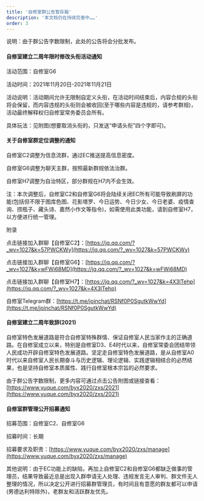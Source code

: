 ```yaml
---
title: '自修室群公告暂存箱'
description: '本文档仍在持续完善中……'
order: 3
---
```


说明：由于群公告字数限制，此处的公告将会分批发布。



#### 自修室建立二周年限时修改头衔活动通知
    

活动范围：自修室G6

活动时间：2021年11月20日-2021年11月21日

活动说明：活动期间允许无限制自定义头衔，在活动时间结束后，内容合规的头衔将会保留，而内容违规的头衔则会被收回(至于哪些内容是违规的，请参考群规)，活动最终解释权归自修室常务委员会所有。

具体玩法：见附图(想要取消头衔的，只发送“申请头衔”四个字即可)。



#### 关于自修室群定位调整的通知
    

自修室C2调整为信息流群，通过EC推送提高信息密度。

自修室G6调整为聊天主群，按照最新群规依法治群。

自修室H7调整为自治特区，部分群规在H7内不会生效。

    

注：本次调整后，自修室C2和自修室G6将会陆续关闭EC所有可能导致刷屏的功能(包括但不限于图库色图、花影塔罗、今日运势、今日少女、今日老婆、疫情查询、捞瓶子、藏头诗、嘉然小作文等指令)，如需使用此类功能，请到自修室H7，以方便进行统一管理。

    

附录

点击链接加入群聊【自修室C2】：[https://jq.qq.com/?_wv=1027&k=57PWCKWy](https://jq.qq.com/?_wv=1027&k=57PWCKWy)

点击链接加入群聊【自修室G6】：[https://jq.qq.com/?_wv=1027&k=wFWi68MD](https://jq.qq.com/?_wv=1027&k=wFWi68MD)

点击链接加入群聊【自修室H7】：[https://jq.qq.com/?_wv=1027&k=4X3lTehp](https://jq.qq.com/?_wv=1027&k=4X3lTehp)

自修室Telegram群：[https://t.me/joinchat/RSNf0P0SgutkWwYd](https://t.me/joinchat/RSNf0P0SgutkWwYd)



#### 自修室建立二周年致辞(2021)
    

自修室特色发展道路是符合自修室特殊群情、保证自修室人民当家作主的正确道路。在自修室成立以来，特别是自修室D3、E4时代以来，自修室常委会团结带领人民成功开辟自修室特色发展道路。坚定走自修室特色发展道路，是从自修室A0时代以来自修室人民长期奋斗与历史逻辑、理论逻辑、实践逻辑相结合的必然结果，也是坚持自修室本质属性、践行自修室根本宗旨的必然要求。

由于群公告字数限制，更多内容可通过点击公告附图或链接查看：[https://www.yuque.com/byx2020/zxs/2021](https://www.yuque.com/byx2020/zxs/2021)



#### 自修室群管理公开招募通知
    

招募范围：自修室C2、自修室G6

招募时间：长期

招募要求及职责：[https://www.yuque.com/byx2020/zxs/manage](https://www.yuque.com/byx2020/zxs/manage)

其他说明：由于EC功能上的缺陷，再加上自修室C2和自修室G6都缺乏做事的管理员，结果导致最近总是出现入群申请无人处理、违规发言无人审判、群文件无人整理的情况，所以决定公开进行招募群管理员，有时间且有意愿的群友都可以申请(男德达利特除外)，老群友和活跃群友优先。




